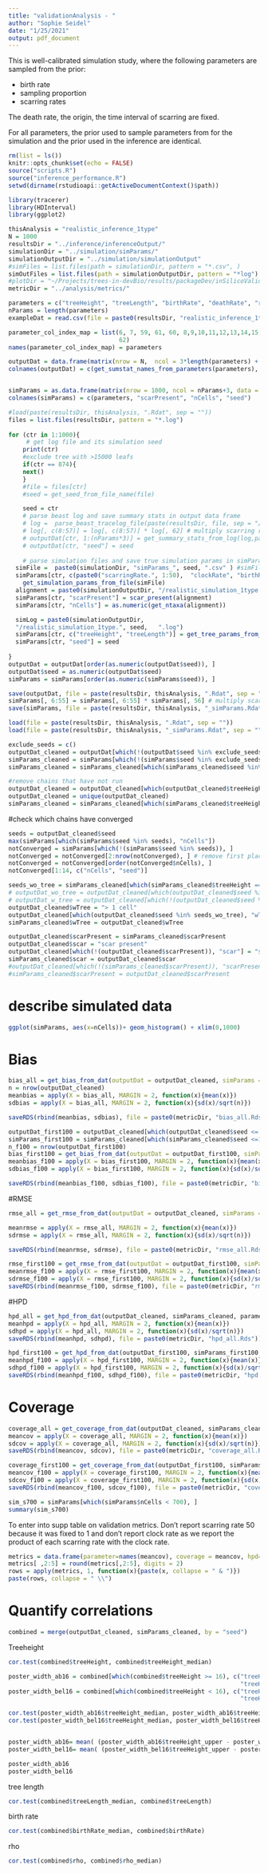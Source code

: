 ```yaml
---
title: "validationAnalysis - "
author: "Sophie Seidel"
date: "1/25/2021"
output: pdf_document
---
```


This is well-calibrated simulation study, where the following parameters are sampled from the prior:

 - birth rate
 - sampling proportion
 - scarring rates
 
The death rate, the origin, the time interval of scarring are fixed.

For all parameters, the prior used to sample parameters from for the simulation and the prior used in the inference are identical.


```r
rm(list = ls())
knitr::opts_chunk$set(echo = FALSE)
source("scripts.R")
source("inference_performance.R")
setwd(dirname(rstudioapi::getActiveDocumentContext()$path))
```


```r
library(tracerer)
library(HDInterval)
library(ggplot2)
```

```r
thisAnalysis = "realistic_inference_1type"
N = 1000
resultsDir = "../inference/inferenceOutput/"
simulationDir = "../simulation/simParams/"
simulationOutputDir = "../simulation/simulationOutput"
#simFiles = list.files(path = simulationDir, pattern = "*.csv", )
simOutFiles = list.files(path = simulationOutputDir, pattern = "*log")
#plotDir = "~/Projects/trees-in-devBio/results/packageDev/inSilicoValidation/fixPhylodynamicParams/plots/"
metricDir = "../analysis/metrics/"
```




```r
parameters = c("treeHeight", "treeLength", "birthRate", "deathRate", "rho", paste0("scarringRate.", 1:50), "clockRate")
nParams = length(parameters)
exampleDat = read.csv(file = paste0(resultsDir, "realistic_inference_1type.1.log"), header = TRUE, sep = "\t")

parameter_col_index_map = list(6, 7, 59, 61, 60, 8,9,10,11,12,13,14,15,16,17,18,19,20,21,22,23,24,25,26,27,28,29,30,31,32,33,34,35,36,37,38,39,40,41,42,43,44,45,46,47,48,49,50,51,52,53,54,55,56,57, 
                               62)
names(parameter_col_index_map) = parameters
```

```r
outputDat = data.frame(matrix(nrow = N,  ncol = 3*length(parameters) + 1))
colnames(outputDat) = c(get_sumstat_names_from_parameters(parameters), "seed")


simParams = as.data.frame(matrix(nrow = 1000, ncol = nParams+3, data = 0))
colnames(simParams) = c(parameters, "scarPresent", "nCells", "seed")

```




```r
#load(paste(resultsDir, thisAnalysis, ".Rdat", sep = ""))
files = list.files(resultsDir, pattern = "*.log")
 
for (ctr in 1:1000){
     # get log file and its simulation seed
    print(ctr)
    #exclude tree with >15000 leafs
    if(ctr == 874){
    next()
    }
    #file = files[ctr]
    #seed = get_seed_from_file_name(file)

    seed = ctr  
    # parse beast log and save summary stats in output data frame
    # log =  parse_beast_tracelog_file(paste(resultsDir, file, sep = "/"))
    # log[, c(8:57)] = log[, c(8:57)] * log[, 62] # multiply scarring rates with clock rate
    # outputDat[ctr, 1:(nParams*3)] = get_summary_stats_from_log(log,parameter_col_index_map =parameter_col_index_map)
    # outputDat[ctr, "seed"] = seed
    
    # parse simulation files and save true simulation params in simParams data frame
  simFile =  paste0(simulationDir, "simParams_", seed, ".csv" ) #simFiles[f]
  simParams[ctr, c(paste0("scarringRate.", 1:50),  "clockRate", "birthRate", "deathRate", "rho")] =
    get_simulation_params_from_file(simFile) 
  alignment = paste0(simulationOutputDir, "/realistic_simulation_1type.", seed, ".alignment.nexus")
  simParams[ctr, "scarPresent"] = scar_present(alignment)
  simParams[ctr, "nCells"] = as.numeric(get_ntaxa(alignment))

  simLog = paste0(simulationOutputDir, 
  "/realistic_simulation_1type.", seed,   ".log")
  simParams[ctr, c("treeHeight", "treeLength")] = get_tree_params_from_sim_log(simLog)
  simParams[ctr, "seed"] = seed
  
}
outputDat = outputDat[order(as.numeric(outputDat$seed)), ]
outputDat$seed = as.numeric(outputDat$seed)
simParams = simParams[order(as.numeric(simParams$seed)), ]

save(outputDat, file = paste(resultsDir, thisAnalysis, ".Rdat", sep = ""))
simParams[, 6:55] = simParams[, 6:55] * simParams[, 56] # multiply scarring rates with clock rate
save(simParams, file = paste(resultsDir, thisAnalysis, "_simParams.Rdat", sep = ""))
```


```r
load(file = paste(resultsDir, thisAnalysis, ".Rdat", sep = ""))
load(file = paste(resultsDir, thisAnalysis, "_simParams.Rdat", sep = ""))
```

```r
exclude_seeds = c()
outputDat_cleaned = outputDat[which(!(outputDat$seed %in% exclude_seeds)), ]
simParams_cleaned = simParams[which(!(simParams$seed %in% exclude_seeds)), ]
simParams_cleaned = simParams_cleaned[which(simParams_cleaned$seed %in% outputDat_cleaned$seed), ]

#remove chains that have not run
outputDat_cleaned = outputDat_cleaned[which(outputDat_cleaned$treeHeight_lower != -1), ]
outputDat_cleaned = unique(outputDat_cleaned)
simParams_cleaned = simParams_cleaned[which(simParams_cleaned$treeHeight != -1), ]
```


#check which chains have converged
```r
seeds = outputDat_cleaned$seed
max(simParams[which(simParams$seed %in% seeds), "nCells"])
notConverged = simParams[which(!(simParams$seed %in% seeds)), ]
notConverged = notConverged[2:nrow(notConverged), ] # remove first placeholder row
notConverged = notConverged[order(notConverged$nCells), ]
notConverged[1:14, c("nCells", "seed")]
```


```r
seeds_wo_tree = simParams_cleaned[which(simParams_cleaned$treeHeight == 0), "seed"]
# outputDat_wo_tree = outputDat_cleaned[which(outputDat_cleaned$seed %in% seeds_w_tree), ]
# outputDat_w_tree = outputDat_cleaned[which(!(outputDat_cleaned$seed %in% seeds_w_tree)), ]
outputDat_cleaned$wTree = "> 1 cell"
outputDat_cleaned[which(outputDat_cleaned$seed %in% seeds_wo_tree), "wTree"] = "1 cell"
simParams_cleaned$wTree = outputDat_cleaned$wTree
```

```r
outputDat_cleaned$scarPresent = simParams_cleaned$scarPresent
outputDat_cleaned$scar = "scar present"
outputDat_cleaned[which(!(outputDat_cleaned$scarPresent)), "scar"] = "scar not present"
simParams_cleaned$scar = outputDat_cleaned$scar
#outputDat_cleaned[which(!(simParams_cleaned$scarPresent)), "scarPresent"] = "no scar present"
#simParams_cleaned$scarPresent = outputDat_cleaned$scarPresent
```

# describe simulated data

```r
ggplot(simParams, aes(x=nCells))+ geom_histogram() + xlim(0,1000)
```



# Bias



```r
bias_all = get_bias_from_dat(outputDat = outputDat_cleaned, simParams = simParams_cleaned, parameters = parameters)
n = nrow(outputDat_cleaned)
meanbias = apply(X = bias_all, MARGIN = 2, function(x){mean(x)})
sdbias = apply(X = bias_all, MARGIN = 2, function(x){sd(x)/sqrt(n)})

saveRDS(rbind(meanbias, sdbias), file = paste0(metricDir, "bias_all.Rds"))
```


```r
outputDat_first100 = outputDat_cleaned[which(outputDat_cleaned$seed <= 100), ]
simParams_first100 = simParams_cleaned[which(simParams_cleaned$seed <=100), ]
n_f100 = nrow(outputDat_first100)
bias_first100 = get_bias_from_dat(outputDat = outputDat_first100, simParams = simParams_first100, parameters = parameters)
meanbias_f100 = apply(X = bias_first100, MARGIN = 2, function(x){mean(x)})
sdbias_f100 = apply(X = bias_first100, MARGIN = 2, function(x){sd(x)/sqrt(n_f100)})

saveRDS(rbind(meanbias_f100, sdbias_f100), file = paste0(metricDir, "bias.Rds"))
```


#RMSE



```r
rmse_all = get_rmse_from_dat(outputDat = outputDat_cleaned, simParams = simParams_cleaned, parameters = parameters)

meanrmse = apply(X = rmse_all, MARGIN = 2, function(x){mean(x)})
sdrmse = apply(X = rmse_all, MARGIN = 2, function(x){sd(x)/sqrt(n)})

saveRDS(rbind(meanrmse, sdrmse), file = paste0(metricDir, "rmse_all.Rds"))
```

```r
rmse_first100 = get_rmse_from_dat(outputDat = outputDat_first100, simParams = simParams_first100, parameters = parameters)
meanrmse_f100 = apply(X = rmse_first100, MARGIN = 2, function(x){mean(x)})
sdrmse_f100 = apply(X = rmse_first100, MARGIN = 2, function(x){sd(x)/sqrt(n_f100)})
saveRDS(rbind(meanrmse_f100, sdrmse_f100), file = paste0(metricDir, "rmse.Rds"))
```

#HPD



```r
hpd_all = get_hpd_from_dat(outputDat_cleaned, simParams_cleaned, parameters)
meanhpd = apply(X = hpd_all, MARGIN = 2, function(x){mean(x)})
sdhpd = apply(X = hpd_all, MARGIN = 2, function(x){sd(x)/sqrt(n)})
saveRDS(rbind(meanhpd, sdhpd), file = paste0(metricDir, "hpd_all.Rds"))
```

```r
hpd_first100 = get_hpd_from_dat(outputDat_first100, simParams_first100, parameters)
meanhpd_f100 = apply(X = hpd_first100, MARGIN = 2, function(x){mean(x)})
sdhpd_f100 = apply(X = hpd_first100, MARGIN = 2, function(x){sd(x)/sqrt(n_f100)})
saveRDS(rbind(meanhpd_f100, sdhpd_f100), file = paste0(metricDir, "hpd.Rds"))
```

# Coverage



```r
coverage_all = get_coverage_from_dat(outputDat_cleaned, simParams_cleaned, parameters)
meancov = apply(X = coverage_all, MARGIN = 2, function(x){mean(x)})
sdcov = apply(X = coverage_all, MARGIN = 2, function(x){sd(x)/sqrt(n)})
saveRDS(rbind(meancov, sdcov), file = paste0(metricDir, "coverage_all.Rds"))
```

```r
coverage_first100 = get_coverage_from_dat(outputDat_first100, simParams_first100, parameters)
meancov_f100 = apply(X = coverage_first100, MARGIN = 2, function(x){mean(x)})
sdcov_f100 = apply(X = coverage_first100, MARGIN = 2, function(x){sd(x)/sqrt(n_f100)})
saveRDS(rbind(meancov_f100, sdcov_f100), file = paste0(metricDir, "coverage.Rds"))
```


```r
sim_s700 = simParams[which(simParams$nCells < 700), ]
summary(sim_s700)
```


To enter into supp table on validation metrics. Don't report scarring rate 50 because it was fixed to 1 and don't report clock rate as we report the product of each scarring rate with the clock rate.
```r
metrics = data.frame(parameter=names(meancov), coverage = meancov, hpd= meanhpd, rmse=meanrmse, bias=meanbias)
metrics[ ,2:5] = round(metrics[,2:5], digits = 2)
rows = apply(metrics, 1, function(x){paste(x, collapse = " & ")})
paste(rows, collapse = " \\")
```
# Quantify correlations

```r
combined = merge(outputDat_cleaned, simParams_cleaned, by = "seed")
```


Treeheight

```r
cor.test(combined$treeHeight, combined$treeHeight_median)
```

```r
poster_width_ab16 = combined[which(combined$treeHeight >= 16), c("treeHeight_upper", "treeHeight_lower", 
                                                                 "treeHeight_median", "treeHeight")]
poster_width_bel16 = combined[which(combined$treeHeight < 16), c("treeHeight_upper", "treeHeight_lower", 
                                                                 "treeHeight_median","treeHeight")]

cor.test(poster_width_ab16$treeHeight_median, poster_width_ab16$treeHeight)
cor.test(poster_width_bel16$treeHeight_median, poster_width_bel16$treeHeight)


poster_width_ab16= mean( (poster_width_ab16$treeHeight_upper - poster_width_ab16$treeHeight_lower)/poster_width_ab16$treeHeight)
poster_width_bel16= mean( (poster_width_bel16$treeHeight_upper - poster_width_bel16$treeHeight_lower)/poster_width_bel16$treeHeight, na.rm = T)

poster_width_ab16
poster_width_bel16
```

tree length

```r
cor.test(combined$treeLength_median, combined$treeLength)
```

birth rate
```r
cor.test(combined$birthRate_median, combined$birthRate)
```

rho
```r
cor.test(combined$rho, combined$rho_median)
```


<!-- # Posterior intervals  -->

<!-- ## for tree height -->

<!-- ```{r} -->
<!-- ordering = order(simParams_cleaned$treeHeight) -->
<!-- simParams_cleaned = simParams_cleaned[ordering, ] -->
<!-- simParams_cleaned$orderedSeed = 1:nrow(outputDat_cleaned) -->
<!-- outputDat_cleaned = outputDat_cleaned[ordering, ] -->
<!-- outputDat_cleaned$orderedSeed = 1:nrow(outputDat_cleaned) -->
<!-- ``` -->

<!-- ```{r} -->
<!-- p = ggplot(data = outputDat_cleaned, aes(x=as.numeric(orderedSeed), y=treeHeight_median)) +  -->
<!--   #facet_grid(wTree~scar)+ -->
<!--   geom_point() + -->
<!--   geom_errorbar(aes(ymin=treeHeight_lower, ymax=treeHeight_upper), alpha=0.4) + -->
<!--   geom_point(data = simParams_cleaned, aes(x=as.numeric(orderedSeed), y=treeHeight, size="truth"), inherit.aes = FALSE, col="darkgreen", size=0.3) + -->
<!--   theme_minimal()+ -->
<!--   theme()+ -->
<!--   geom_hline(yintercept = 16, linetype = "dashed", show.legend = TRUE)+ -->
<!--   xlab("Ordered simulation number")+ -->
<!--   ylab("Tree height") -->
<!-- ggsave(plot = p, filename = paste0(plotDir, "/posteriorIntervals_treeHeight_", thisAnalysis, ".pdf"), width = 8, height = 6, units = "cm") -->
<!-- p -->

<!-- ``` -->

<!-- ## for tree length -->

<!-- ```{r} -->
<!-- ordering = order(simParams_cleaned$treeLength) -->
<!-- simParams_cleaned = simParams_cleaned[ordering, ] -->
<!-- simParams_cleaned$orderedSeed = 1:nrow(outputDat_cleaned) -->
<!-- outputDat_cleaned = outputDat_cleaned[ordering, ] -->
<!-- outputDat_cleaned$orderedSeed = 1:nrow(outputDat_cleaned) -->
<!-- ``` -->

<!-- ```{r} -->
<!-- p <- ggplot(data = outputDat_cleaned, aes(x=as.numeric(orderedSeed), y=treeLength_median)) +  -->
<!--   geom_point() + -->
<!--   geom_errorbar(aes(ymin=treeLength_lower, ymax=treeLength_upper), alpha=0.4) + -->
<!--   geom_point(data = simParams_cleaned, aes(x=as.numeric(orderedSeed), y=treeLength, size="truth"), inherit.aes = FALSE, col="darkgreen", size=0.3) + -->
<!--   theme_minimal()+ -->
<!--   theme(legend.title = element_blank())+ -->
<!--   xlab("Ordered simulation number")+ -->
<!--   ylab("Posterior intervals for tree length") -->

<!-- ggsave(plot = p, filename = paste0(plotDir, "/posteriorIntervals_treeLength_", thisAnalysis, ".pdf")) -->

<!-- p -->

<!-- ``` -->

<!-- ## for scarring rate 1 -->

<!-- ```{r} -->
<!-- ordering = order(simParams_cleaned$scarringRate.1) -->
<!-- simParams_cleaned = simParams_cleaned[ordering, ] -->
<!-- simParams_cleaned$orderedSeed = 1:nrow(outputDat_cleaned) -->
<!-- outputDat_cleaned = outputDat_cleaned[ordering, ] -->
<!-- outputDat_cleaned$orderedSeed = 1:nrow(outputDat_cleaned) -->
<!-- ``` -->

<!-- ```{r} -->
<!-- p <- ggplot(data = outputDat_cleaned, aes(x=as.numeric(orderedSeed), y=scarringRate.1_median)) +  -->
<!--   geom_point() + -->
<!--   geom_errorbar(aes(ymin=scarringRate.1_lower, ymax=scarringRate.1_upper), alpha=0.4) + -->
<!--   geom_point(data = simParams_cleaned, aes(x=as.numeric(orderedSeed), y=scarringRate.1, size="truth"), inherit.aes = FALSE, col="darkgreen", size=0.3) + -->
<!--   theme_minimal()+ -->
<!--   theme(legend.title = element_blank())+ -->
<!--   xlab("Ordered simulation number")+ -->
<!--   ylab("Posterior intervals for scarring rate 1") -->

<!-- ggsave(plot = p, filename = paste0(plotDir, "/posteriorIntervals_scarringRate1_", thisAnalysis, ".pdf")) -->

<!-- p -->

<!-- ``` -->



<!-- ## for clock rate -->

<!-- ```{r} -->
<!-- ordering = order(simParams_cleaned$clockRate) -->
<!-- simParams_cleaned = simParams_cleaned[ordering, ] -->
<!-- simParams_cleaned$orderedSeed = 1:nrow(outputDat_cleaned) -->
<!-- outputDat_cleaned = outputDat_cleaned[ordering, ] -->
<!-- outputDat_cleaned$orderedSeed = 1:nrow(outputDat_cleaned) -->
<!-- ``` -->

<!-- ```{r} -->
<!-- p <- ggplot(data = outputDat_cleaned, aes(x=as.numeric(orderedSeed), y=clockRate_median)) +  -->
<!--   geom_point() + -->
<!--   geom_errorbar(aes(ymin=clockRate_lower, ymax=clockRate_upper), alpha=0.4) + -->
<!--   geom_point(data = simParams_cleaned, aes(x=as.numeric(orderedSeed), y=clockRate, size="truth"), inherit.aes = FALSE, col="darkgreen", size=0.3) + -->
<!--   theme_minimal()+ -->
<!--   theme(legend.title = element_blank())+ -->
<!--   xlab("Ordered simulation number")+ -->
<!--   ylab("Posterior intervals for clock rate") -->

<!-- ggsave(plot = p, filename = paste0(plotDir, "/posteriorIntervals_clockRate_", thisAnalysis, ".pdf")) -->

<!-- p -->

<!-- ``` -->

<!-- ## for death rate  -->
<!-- ```{r} -->
<!-- ordering = order(outputDat_cleaned$deathRate_median) -->
<!-- simParams_cleaned = simParams_cleaned[ordering, ] -->
<!-- simParams_cleaned$orderedSeed = 1:nrow(outputDat_cleaned) -->
<!-- outputDat_cleaned = outputDat_cleaned[ordering, ] -->
<!-- outputDat_cleaned$orderedSeed = 1:nrow(outputDat_cleaned) -->
<!-- ``` -->

<!-- ```{r} -->
<!-- p = ggplot(data = outputDat_cleaned, aes(x=as.numeric(orderedSeed), y=deathRate_median)) +  -->
<!--   geom_point() + -->
<!--   geom_errorbar(aes(ymin=deathRate_lower, ymax=deathRate_upper), alpha=0.4) + -->
<!--   geom_hline(yintercept = 0.01, linetype = "dashed") + geom_hline(yintercept = 1.4, linetype = "dashed")+  -->
<!--   geom_hline(yintercept = 0.4, col = "darkgreen")+ -->
<!--   theme_minimal()+ -->
<!--   theme(legend.title = element_blank())+ -->
<!--   xlab("Ordered simulation number")+ -->
<!--   ylab("Posterior intervals for death rate") -->
<!-- ggsave(plot = p, filename = paste0(plotDir, "/posteriorIntervals_deathRate_", thisAnalysis, ".pdf")) -->
<!-- p -->
<!-- ``` -->
<!-- ## for rho -->


<!-- ```{r} -->
<!-- ordering = order(simParams_cleaned$rho) -->
<!-- simParams_cleaned = simParams_cleaned[ordering, ] -->
<!-- simParams_cleaned$orderedSeed = 1:nrow(outputDat_cleaned) -->
<!-- outputDat_cleaned = outputDat_cleaned[ordering, ] -->
<!-- outputDat_cleaned$orderedSeed = 1:nrow(outputDat_cleaned) -->
<!-- ``` -->

<!-- ```{r} -->
<!-- p = ggplot(data = outputDat_cleaned, aes(x=as.numeric(orderedSeed), y=rho_median)) +  -->
<!--   facet_grid(wTree~scar)+ -->
<!--   geom_point() + -->
<!--   geom_errorbar(aes(ymin=rho_lower, ymax=rho_upper), alpha=0.4) + -->
<!--   geom_point(data = simParams_cleaned, aes(x=as.numeric(orderedSeed), y=rho, size="truth"), inherit.aes = FALSE, col="darkgreen") + -->
<!--   theme_minimal()+ -->
<!--   theme(legend.title = element_blank())+ -->
<!--   geom_hline(yintercept = 0.006)+ -->
<!--   geom_hline(yintercept = 0.31)+ -->
<!--   xlab("Ordered simulation number")+ -->
<!--   ylab("Posterior intervals for rho") -->
<!-- ggsave(plot = p, filename = paste0(plotDir, "/posteriorIntervals_rho_", thisAnalysis, ".pdf")) -->
<!-- p -->
<!-- ``` -->

<!-- ## for birth rate -->

<!-- ```{r} -->
<!-- ordering = order(simParams_cleaned$birthRate) -->
<!-- simParams_cleaned = simParams_cleaned[ordering, ] -->
<!-- simParams_cleaned$orderedSeed = 1:nrow(outputDat_cleaned) -->
<!-- outputDat_cleaned = outputDat_cleaned[ordering, ] -->
<!-- outputDat_cleaned$orderedSeed = 1:nrow(outputDat_cleaned) -->
<!-- ``` -->

<!-- ```{r} -->
<!-- birthRatePrior = rlnorm(n = 10000, meanlog = -0.6, sdlog = 0.1) -->
<!-- quantiles_br = quantile(birthRatePrior, c(0.05, 0.95)) -->
<!-- ``` -->

<!-- ```{r} -->
<!-- p = ggplot(data = outputDat_cleaned, aes(x=as.numeric(orderedSeed), y=birthRate_median)) +  -->
<!--   facet_grid(wTree~scar)+ -->
<!--   geom_point() + -->
<!--   geom_errorbar(aes(ymin=birthRate_lower, ymax=birthRate_upper), alpha=0.4) + -->
<!--   geom_point(data = simParams_cleaned, aes(x=as.numeric(orderedSeed), y=birthRate, size="truth"), inherit.aes = FALSE, col="darkgreen", size =0.3) + -->
<!--   theme_minimal()+ -->
<!--   geom_hline(yintercept = quantiles_br[1])+ -->
<!--   geom_hline(yintercept = quantiles_br[2]) + -->
<!--   theme(legend.title = element_blank())+ -->
<!--   xlab("Ordered simulation number")+ -->
<!--   ylab("Posterior intervals for birth rate") -->
<!-- ggsave(plot = p, filename = paste0(plotDir, "/posteriorIntervals_birthRate_", thisAnalysis, ".pdf")) -->
<!-- p -->
<!-- ``` -->


